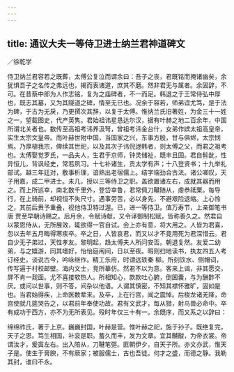 ```yaml
---
---
---
```

title: 通议大夫一等侍卫进士纳兰君神道碑文
---




／徐乾学

侍卫纳兰君容若之既葬，太傅公复泣而谓余曰：吾子之丧，君既铭而掩诸幽矣，余犹惧吾子之名传之弗远也，揭而表诸道，庶其不磨。然非君无与属者。余固辞，不可。在昔蔡中郎为人作志铭，复为之庙碑者，不一而足。韩退之于王常侍弘中厚也，既志其墓，又为其隧道之碑，情至无已也。况余于容若，师弟谊尤笃，是于法为碑，于古为无戾，乃更撰次其辞，以复于太傅。惟纳兰氏旧著姓，为金三十一姓之一，望载图史，代产英隽。君始祖讳星恳达尔汉，据有叶赫之地二百余年，中国所谓北关者也。数传至高祖考讳养汲弩，曾祖考讳金台什，女弟作嫔太祖高皇帝，实生太宗文皇帝。而叶赫世附中国，当国家之兴，东事方殷，甘与俱烬，太宗悯焉。乃厚植我宗，俾续其世祀，以及其次子讳倪迓韩者，则太傅之父，而君之祖考也。太傅娶觉罗氏，一品夫人，生君于京师，钟灵储祉，既丰且固。君自髫龀，性异恒儿，背讽经史，常若夙习。十七补诸生，贡太学有声；十八登贤书；十九举礼部试。越三年廷对，敷事析理，谙熟出老宿儒上。结字端劲合古法。诸公嗟叹，天子用嘉，成二甲进士。未几，授以三等侍卫之职。盖欲置诸左右，成就其器而用之。而上所巡幸，南北数千里外，登岱幸鲁，君常佩刀鞬随从，虔恭祗栗。每导行，在上骑前，却视恒不失尺寸。遇事劳苦，必以身先，不避艰险退缩。上心怜之，其前后赉予重叠，视他侍卫特过渥。已，进一等侍卫。值万寿节，上亲御笔书唐 贾至早朝诗赐之。后月余，令赋诗献，又令译御制松赋，皆称善久之。然君自以蒙恩侍从，无所展效，辄欲得一官自试。会上亦有意，将大用之。人皆为君喜，忽以去年五月晦得寒疾卒。卒之日，人皆哀君，而又以才不竟用死为君深惜云。君自少无子弟过，天性孝友。黎明起，趋太傅夫人所问安否。朝退复然。友爱二幼弟，与之嬉游，同其嗜好，怡怡庭闱间，日以至夜。暇则扫地读书，执友四五人考订经史，谈说古今，吟咏继作。精工乐府，时谓远轶秦 柳。所刻饮水、侧帽词，传写遍于村校邮壁。海内文士，竞所摹仿。然君不以为意。客来上谒，非其愿交，屏不肯一觌面。尤不喜接软热人。所相知心，款款吐心腑，倒囷囊，与为酬酢不厌。或问以世事，则不答，间杂以他语。人谓其慎密，不知其襟怀雅旷，固如是也。当君始得疾，上命医数辈来。及卒，上在行宫，闻之震悼。后梭龙诸羌降，命宫使就几筵哭告之，以君前年奉使功故。君有文武才，每从猎，射鸟兽必命中。卒有成功于西方，亦不为无所表见。殁时年仅三十有一。余既序，而又系之以辞曰：

绵绵祚氏，著于上京。巍巍封国，叶赫是营。惟叶赫之祀，施于孙子。既绝复完，天子之恩。笃生相国，补衮是职。蓄久而丰，发为文章。宜其黼黻，为帝衣裳。帝谓汝才，爰寘左右。出入陪从，刀鞬笔彄。匪朝伊夕，自天子所。亦文亦武，惟天子是。使生于膏腴，不有厥家；被服儒士，古也吾徒。何才之盛，而德之静。我勒其封，谁曰不永。